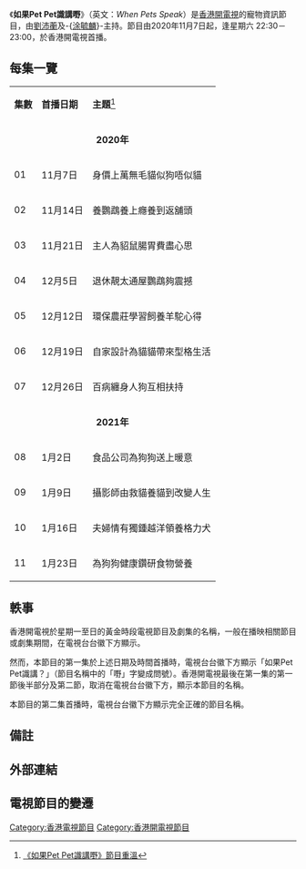 {{in-progress TV show}}
{{電視節目資訊框
| 名稱         = 如果Pet Pet識講嘢
| 原名         = ''When Pets Speak''
| 類型         = 寵物資訊
| 主持         = [[劉沛蘅|劉沛蘅]]、-{[[涂毓麟|涂毓麟]]}-
| 國家         = {{HKG}}
| 語言         = [[粵語|粵語]]
| 集數         =
| 製作公司      = 
| 每集長        = 30分鐘（連廣告）
| 電視台        = [[香港開電視|香港開電視]]
| 視頻制式      = [[高清電視|高清電視]] （[[1080i|1080i]]）
| 首播國家      = {{HKG}}
| 開始         = 2020年11月7日
| 結束         = 2021年1月23日
| 播出時間      = 逢星期六 22:30－23:00
}}

《'''如果Pet Pet識講嘢'''》（英文：''When Pets Speak''）是[[香港開電視|香港開電視]]的寵物資訊節目，由[[劉沛蘅|劉沛蘅]]及-{[[涂毓麟|涂毓麟]]}-主持。節目由2020年11月7日起，逢星期六 22:30－23:00，於香港開電視首播。

==每集一覽==
{|class="wikitable" style="text-align:center"
|- style="color:black"
|'''集數'''||'''首播日期'''||'''主題'''<ref>[http://otv.i-cable.com/ci/archive/program/594 《如果Pet Pet識講嘢》節目重溫]</ref>
|-
|colspan="3" align="center"|'''2020年'''
|-
| 01 || 11月7日 || 身價上萬無毛貓似狗唔似貓
|-
| 02 || 11月14日 || 養鸚鵡養上癮養到返舖頭
|-
| 03 || 11月21日 || 主人為貂鼠腸胃費盡心思
|-
| 04 || 12月5日{{notetag|由於電視台於2020年11月28日，晚上十點正至深夜十二點三十分播映《第33屆中國電影金雞獎頒獎典禮》，該日沒有播映本節目}} || 退休靚太通屋鸚鵡夠震撼
|-
| 05 || 12月12日 || 環保農莊學習飼養羊駝心得
|-
| 06 || 12月19日 || 自家設計為貓貓帶來型格生活
|-
| 07 || 12月26日 || 百病纏身人狗互相扶持
|-
|colspan="3" align="center"|'''2021年'''
|-
| 08 || 1月2日 || 食品公司為狗狗送上暖意
|-
| 09 || 1月9日 || 攝影師由救貓養貓到改變人生
|-
| 10 || 1月16日 || 夫婦情有獨鍾越洋領養格力犬
|-
| 11 || 1月23日 || 為狗狗健康鑽研食物營養
|}

==軼事==
香港開電視於星期一至日的黃金時段電視節目及劇集的名稱，一般在播映相關節目或劇集期間，在電視台台徽下方顯示。

然而，本節目的第一集於上述日期及時間首播時，電視台台徽下方顯示「如果Pet Pet識講？」（節目名稱中的「嘢」字變成問號）。香港開電視最後在第一集的第一節後半部分及第二節，取消在電視台台徽下方，顯示本節目的名稱。

本節目的第二集首播時，電視台台徽下方顯示完全正確的節目名稱。

==備註==
{{notefoot}}

==外部連結==
{{reflist}}

==電視節目的變遷==
{{電視節目的變遷
|電視台={{HKG}} [[香港開電視|香港開電視]]
|播放檔次=星期六 22:30－23:00（首播）
|節目名稱=如果Pet Pet識講嘢<br>（2020/11/07—）
|上一節目=香港奇則<br>（2020/05/16－2020/10/31）
|下一節目=<br>
}}

[[Category:香港電視節目|Category:香港電視節目]]
[[Category:香港開電視節目|Category:香港開電視節目]]